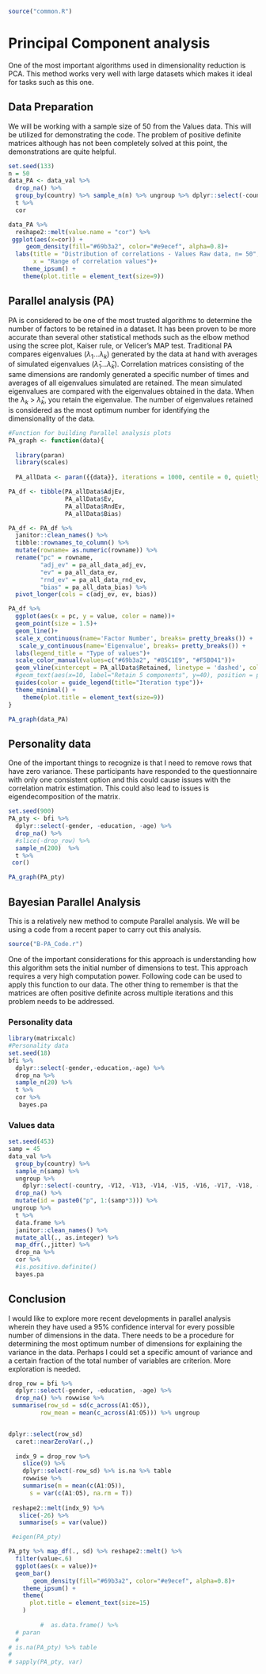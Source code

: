 ```r
source("common.R") 
```


# Principal Component analysis {#pca}
One of the most important algorithms used in dimensionality reduction is PCA. This method works very well with large datasets which makes it ideal for tasks such as this one. 

## Data Preparation 

We will be working with a sample size of 50 from the Values data. This will be utilized for demonstrating the code. The problem of positive definite matrices although has not been completely solved at this point, the demonstrations are quite helpful. 
```r
set.seed(133)
n = 50
data_PA <- data_val %>%
  drop_na() %>% 
  group_by(country) %>% sample_n(n) %>% ungroup %>% dplyr::select(-country) %>% 
  t %>% 
  cor

data_PA %>% 
  reshape2::melt(value.name = "cor") %>% 
 ggplot(aes(x=cor)) +
     geom_density(fill="#69b3a2", color="#e9ecef", alpha=0.8)+
  labs(title = "Distribution of correlations - Values Raw data, n= 50",
       x = "Range of correlation values")+
    theme_ipsum() +
    theme(plot.title = element_text(size=9))
```

## Parallel analysis (PA)
PA is considered to be one of the most trusted algorithms to determine the number of factors to be retained in a dataset. It has been proven to be more accurate than several other statistical methods such as the elbow method using the scree plot, Kaiser rule, or Velicer's MAP test. Traditional PA compares eigenvalues ($\lambda_1$...$\lambda_k$) generated by the data at hand with averages of simulated eigenvalues ($\bar{\lambda}_1$...$\bar{\lambda}_k$). Correlation matrices consisting of the same dimensions are randomly generated a specific number of times and averages of all eigenvalues simulated are retained. The mean simulated eigenvalues are compared with the eigenvalues obtained in the data. When the $\lambda_k$ > $\bar{\lambda}_k$, you retain the eigenvalue. The number of eigenvalues retained is considered as the most optimum number for identifying the dimensionality of the data. 

```r
#Function for building Parallel analysis plots
PA_graph <- function(data){
  
  library(paran)
  library(scales)
  
  PA_allData <- paran({{data}}, iterations = 1000, centile = 0, quietly = TRUE, status = TRUE, all = TRUE, cfa = TRUE, graph = FALSE)

PA_df <- tibble(PA_allData$AdjEv,
                PA_allData$Ev,
                PA_allData$RndEv,
                PA_allData$Bias)

PA_df <- PA_df %>% 
  janitor::clean_names() %>% 
  tibble::rownames_to_column() %>% 
  mutate(rowname= as.numeric(rowname)) %>% 
  rename("pc" = rowname, 
         "adj_ev" = pa_all_data_adj_ev,
         "ev" = pa_all_data_ev, 
         "rnd_ev" = pa_all_data_rnd_ev,    
         "bias" = pa_all_data_bias) %>% 
  pivot_longer(cols = c(adj_ev, ev, bias)) 

PA_df %>% 
  ggplot(aes(x = pc, y = value, color = name))+
  geom_point(size = 1.5)+
  geom_line()+
  scale_x_continuous(name='Factor Number', breaks= pretty_breaks()) +
   scale_y_continuous(name='Eigenvalue', breaks= pretty_breaks()) +
  labs(legend_title = "Type of values")+
  scale_color_manual(values=c("#69b3a2", "#85C1E9", "#F5B041"))+
  geom_vline(xintercept = PA_allData$Retained, linetype = 'dashed', color = "#566573")+
  #geom_text(aes(x=10, label="Retain 5 components", y=40), position = position_dodge(width=0.9), colour="#566573", angle=90, size=2)+
  guides(color = guide_legend(title="Iteration type"))+
  theme_minimal() +
    theme(plot.title = element_text(size=9))
}
```

```r
PA_graph(data_PA)
```

## Personality data 
One of the important things to recognize is that I need to remove rows that have zero variance. These participants have responded to the questionnaire with only one consistent option and this could cause issues with the correlation matrix estimation. This could also lead to issues is eigendecomposition of the matrix.


```r
set.seed(900)
PA_pty <- bfi %>% 
  dplyr::select(-gender, -education, -age) %>% 
  drop_na() %>% 
  #slice(-drop_row) %>% 
  sample_n(200)  %>%  
  t %>%  
 cor()

PA_graph(PA_pty)

```

## Bayesian Parallel Analysis 

This is a relatively new method to compute Parallel analysis. We will be using a code from a recent paper to carry out this analysis. 
```r
source("B-PA_Code.r") 
```

One of the important considerations for this approach is understanding how this algorithm sets the initial number of dimensions to test. This approach requires a very high computation power. Following code can be used to apply this function to our data. The other thing to remember is that the matrices are often positive definite across multiple iterations and this problem needs to be addressed. 

### Personality data 

```r
library(matrixcalc)
#Personality data 
set.seed(18)
bfi %>% 
  dplyr::select(-gender,-education,-age) %>% 
  drop_na %>% 
  sample_n(20) %>% 
  t %>% 
  cor %>% 
   bayes.pa 

```

### Values data
```r
set.seed(453)
samp = 45
data_val %>% 
  group_by(country) %>%
  sample_n(samp) %>%
  ungroup %>%
    dplyr::select(-country, -V12, -V13, -V14, -V15, -V16, -V17, -V18, -V19, -V20, -V21, -V22) %>% 
  drop_na() %>% 
  mutate(id = paste0("p", 1:(samp*3))) %>% 
 ungroup %>% 
  t %>%
  data.frame %>% 
  janitor::clean_names() %>% 
  mutate_all(., as.integer) %>% 
  map_dfr(.,jitter) %>% 
  drop_na %>% 
  cor %>% 
  #is.positive.definite()
  bayes.pa 
```

## Conclusion
I would like to explore more recent developments in parallel analysis wherein they have used a 95% confidence interval for every possible number of dimensions in the data. There needs to be a procedure for determining the most optimum number of dimensions for explaining the variance in the data. Perhaps I could set a specific amount of variance and a certain fraction of the total number of variables are criterion. More exploration is needed. 


```r

drop_row = bfi %>% 
  dplyr::select(-gender, -education, -age) %>% 
  drop_na() %>% rowwise %>% 
 summarise(row_sd = sd(c_across(A1:O5)),
         row_mean = mean(c_across(A1:O5))) %>% ungroup 


dplyr::select(row_sd)
  caret::nearZeroVar(.,)
  
  indx_9 = drop_row %>% 
    slice(9) %>% 
    dplyr::select(-row_sd) %>% is.na %>% table
    rowwise %>% 
    summarise(m = mean(c(A1:O5)),
      s = var(c(A1:O5), na.rm = T))
  
 reshape2::melt(indx_9) %>% 
   slice(-26) %>% 
   summarise(s = var(value))

 #eigen(PA_pty)

PA_pty %>% map_df(., sd) %>% reshape2::melt() %>% 
  filter(value<.6)
  ggplot(aes(x = value))+
  geom_bar()
       geom_density(fill="#69b3a2", color="#e9ecef", alpha=0.8)+
    theme_ipsum() +
    theme(
      plot.title = element_text(size=15)
    )
       
         #  as.data.frame() %>%  
  # paran
  # 
# is.na(PA_pty) %>% table
# 
# sapply(PA_pty, var)
```
